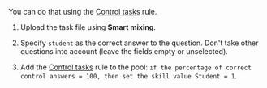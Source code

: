 <Cut title="How do I automatically assign skills based on Toloker responses to my questions?">

You can do that using the [Control tasks](/docs-new/guide/goldenset) rule.

1. Upload the task file using **Smart mixing**.

1. Specify `student` as the correct answer to the question. Don't take other questions into account (leave the fields empty or unselected).

1. Add the [Control tasks](/docs-new/guide/goldenset) rule to the pool: `if the percentage of correct control answers = 100, then set the skill value Student = 1`.

<Cut title="See the screenshot">

<Image withBackground imageId="1675426563751" alt="" />

</Cut>

</Cut>